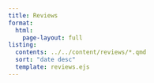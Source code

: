 ```yaml
---
title: Reviews
format: 
  html:
    page-layout: full
listing:
  contents: ../../content/reviews/*.qmd
  sort: "date desc"
  template: reviews.ejs
---
```


